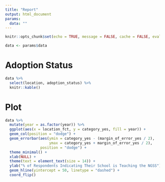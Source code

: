 ```yaml
---
title: "Report"
output: html_document
params:
  data: ""
---
```


```r
knitr::opts_chunk$set(echo = TRUE, message = FALSE, cache = FALSE, eval = TRUE, echo = FALSE)
```

```r
data <- params$data
```

# Adoption Status

```r
data %>% 
  select(location, adoption_status) %>% 
  knitr::kable()
```

# Plot 

```r
data %>% 
  mutate(year = as.factor(year)) %>% 
  ggplot(aes(x = location_fct, y = category_yes, fill = year)) +
  geom_col(position = "dodge") +
  geom_errorbar(aes(ymin = category_yes - (margin_of_error_yes / 2),
                    ymax = category_yes + margin_of_error_yes / 2),
                position = "dodge") +
  theme_minimal() +
  xlab(NULL) +
  theme(text = element_text(size = 14)) +
  ylab("% of Respondents Indicating Their School is Teaching the NGSS") +
  geom_hline(yintercept = 50, linetype = "dashed") +
  coord_flip()
```
